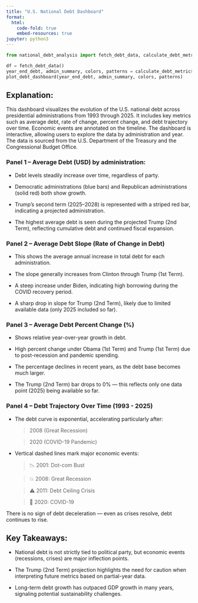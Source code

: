 ```yaml
---
title: "U.S. National Debt Dashboard"
format:
  html:
    code-fold: true
    embed-resources: true
jupyter: python3
---
```


```python
from national_debt_analysis import fetch_debt_data, calculate_debt_metrics, plot_debt_dashboard

df = fetch_debt_data()
year_end_debt, admin_summary, colors, patterns = calculate_debt_metrics(df)
plot_debt_dashboard(year_end_debt, admin_summary, colors, patterns)
```

## Explanation: 

This dashboard visualizes the evolution of the U.S. national debt across presidential administrations from 1993 through 2025. It includes key metrics such as average debt, rate of change, percent change, and debt trajectory over time. Economic events are annotated on the timeline. The dashboard is interactive, allowing users to explore the data by administration and year. The data is sourced from the U.S. Department of the Treasury and the Congressional Budget Office.

### Panel 1 -- Average Debt (USD) by administration:

* Debt levels steadily increase over time, regardless of party.

* Democratic administrations (blue bars) and Republican administrations (solid red) both show growth.

* Trump's second term (2025–2028) is represented with a striped red bar, indicating a projected administration.

* The highest average debt is seen during the projected Trump (2nd Term), reflecting cumulative debt and continued fiscal expansion.

### Panel 2 -- Average Debt Slope (Rate of Change in Debt)

* This shows the average annual increase in total debt for each administration.

* The slope generally increases from Clinton through Trump (1st Term).

* A steep increase under Biden, indicating high borrowing during the COVID recovery period.

* A sharp drop in slope for Trump (2nd Term), likely due to limited available data (only 2025 included so far).

### Panel 3 -- Average Debt Percent Change (%)

* Shows relative year-over-year growth in debt.

* High percent change under Obama (1st Term) and Trump (1st Term) due to post-recession and pandemic spending.

* The percentage declines in recent years, as the debt base becomes much larger.

* The Trump (2nd Term) bar drops to 0% — this reflects only one data point (2025) being available so far.

### Panel 4 -- Debt Trajectory Over Time (1993 - 2025)

* The debt curve is exponential, accelerating particularly after:

    > 2008 (Great Recession)

    > 2020 (COVID-19 Pandemic)

* Vertical dashed lines mark major economic events:

    > 📉 2001: Dot-com Bust

    > 💥 2008: Great Recession

    > ⚠️ 2011: Debt Ceiling Crisis

    > 🦠 2020: COVID-19

There is no sign of debt deceleration — even as crises resolve, debt continues to rise.


## Key Takeaways: 

* National debt is not strictly tied to political party, but economic events (recessions, crises) are major inflection points.

* The Trump (2nd Term) projection highlights the need for caution when interpreting future metrics based on partial-year data.

* Long-term debt growth has outpaced GDP growth in many years, signaling potential sustainability challenges.
